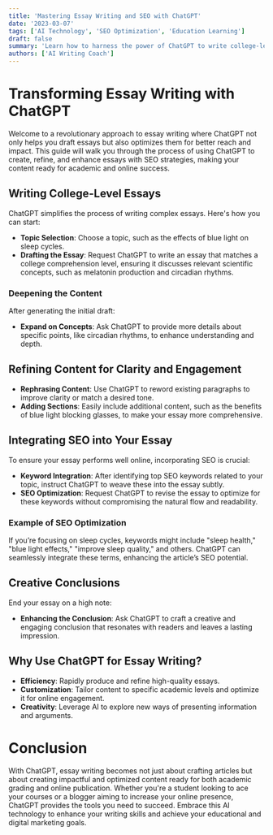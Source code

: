 ```yaml
---
title: 'Mastering Essay Writing and SEO with ChatGPT'
date: '2023-03-07'
tags: ['AI Technology', 'SEO Optimization', 'Education Learning']
draft: false
summary: 'Learn how to harness the power of ChatGPT to write college-level essays, incorporate SEO, and creatively refine content, all while saving time and enhancing output.'
authors: ['AI Writing Coach']
---
```


# Transforming Essay Writing with ChatGPT

Welcome to a revolutionary approach to essay writing where ChatGPT not only helps you draft essays but also optimizes them for better reach and impact. This guide will walk you through the process of using ChatGPT to create, refine, and enhance essays with SEO strategies, making your content ready for academic and online success.

## Writing College-Level Essays

ChatGPT simplifies the process of writing complex essays. Here's how you can start:

- **Topic Selection**: Choose a topic, such as the effects of blue light on sleep cycles.
- **Drafting the Essay**: Request ChatGPT to write an essay that matches a college comprehension level, ensuring it discusses relevant scientific concepts, such as melatonin production and circadian rhythms.

### Deepening the Content

After generating the initial draft:
- **Expand on Concepts**: Ask ChatGPT to provide more details about specific points, like circadian rhythms, to enhance understanding and depth.

## Refining Content for Clarity and Engagement

- **Rephrasing Content**: Use ChatGPT to reword existing paragraphs to improve clarity or match a desired tone.
- **Adding Sections**: Easily include additional content, such as the benefits of blue light blocking glasses, to make your essay more comprehensive.

## Integrating SEO into Your Essay

To ensure your essay performs well online, incorporating SEO is crucial:

- **Keyword Integration**: After identifying top SEO keywords related to your topic, instruct ChatGPT to weave these into the essay subtly.
- **SEO Optimization**: Request ChatGPT to revise the essay to optimize for these keywords without compromising the natural flow and readability.

### Example of SEO Optimization

If you’re focusing on sleep cycles, keywords might include "sleep health," "blue light effects," "improve sleep quality," and others. ChatGPT can seamlessly integrate these terms, enhancing the article’s SEO potential.

## Creative Conclusions

End your essay on a high note:
- **Enhancing the Conclusion**: Ask ChatGPT to craft a creative and engaging conclusion that resonates with readers and leaves a lasting impression.

## Why Use ChatGPT for Essay Writing?

- **Efficiency**: Rapidly produce and refine high-quality essays.
- **Customization**: Tailor content to specific academic levels and optimize it for online engagement.
- **Creativity**: Leverage AI to explore new ways of presenting information and arguments.

# Conclusion

With ChatGPT, essay writing becomes not just about crafting articles but about creating impactful and optimized content ready for both academic grading and online publication. Whether you're a student looking to ace your courses or a blogger aiming to increase your online presence, ChatGPT provides the tools you need to succeed. Embrace this AI technology to enhance your writing skills and achieve your educational and digital marketing goals.
